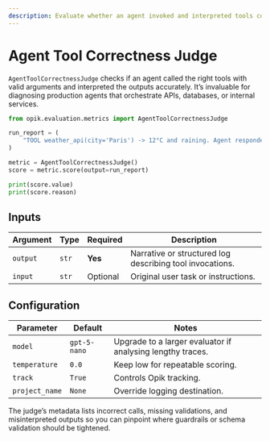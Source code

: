 ```yaml
---
description: Evaluate whether an agent invoked and interpreted tools correctly
---
```


# Agent Tool Correctness Judge

`AgentToolCorrectnessJudge` checks if an agent called the right tools with valid arguments and interpreted the outputs accurately. It’s invaluable for diagnosing production agents that orchestrate APIs, databases, or internal services.

```python title="Inspect tool usage"
from opik.evaluation.metrics import AgentToolCorrectnessJudge

run_report = (
    "TOOL weather_api(city='Paris') -> 12°C and raining. Agent responded 'Sunny and warm'."
)

metric = AgentToolCorrectnessJudge()
score = metric.score(output=run_report)

print(score.value)
print(score.reason)
```

## Inputs

| Argument | Type | Required | Description |
| --- | --- | --- | --- |
| `output` | `str` | **Yes** | Narrative or structured log describing tool invocations. |
| `input` | `str` | Optional | Original user task or instructions. |

## Configuration

| Parameter | Default | Notes |
| --- | --- | --- |
| `model` | `gpt-5-nano` | Upgrade to a larger evaluator if analysing lengthy traces. |
| `temperature` | `0.0` | Keep low for repeatable scoring. |
| `track` | `True` | Controls Opik tracking. |
| `project_name` | `None` | Override logging destination. |

The judge’s metadata lists incorrect calls, missing validations, and misinterpreted outputs so you can pinpoint where guardrails or schema validation should be tightened.
